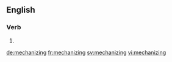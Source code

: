 ==English==

===Verb===
{{head|en}}

# {{present participle of|mechanize|lang=en}}

[[de:mechanizing]]
[[fr:mechanizing]]
[[sv:mechanizing]]
[[vi:mechanizing]]